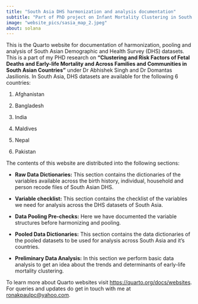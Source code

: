 ```yaml
---
title: "South Asia DHS harmonization and analysis documentation"
subtitle: "Part of PhD project on Infant Mortality Clustering in South Asia"
image: "website_pics/sasia_map_2.jpeg"
about: solana
---
```


This is the Quarto website for documentation of harmonization, pooling and analysis of South Asian Demographic and Health Survey (DHS) datasets. This is a part of my PHD research on **"Clustering and Risk Factors of Fetal Deaths and Early-life Mortality and Across Families and Communities in South Asian Countries"** under Dr Abhishek Singh and Dr Domantas Jasilionis. In South Asia, DHS datasets are available for the following 6 countries:

1.  Afghanistan

2.  Bangladesh

3.  India

4.  Maldives

5.  Nepal

6.  Pakistan

The contents of this website are distributed into the following sections:

-   **Raw Data Dictionaries:** This section contains the dictionaries of the variables available across the birth history, individual, household and person recode files of South Asian DHS.

-   **Variable checklist:** This section contains the checklist of the variables we need for analysis across the DHS datasets of South Asia.

-   **Data Pooling Pre-checks:** Here we have documented the variable structures before harmonizing and pooling.

-   **Pooled Data Dictionaries:** This section contains the data dictionaries of the pooled datasets to be used for analysis across South Asia and it's countries.

-   **Preliminary Data Analysis:** In this section we perform basic data analysis to get an idea about the trends and determinants of early-life mortality clustering.

To learn more about Quarto websites visit <https://quarto.org/docs/websites>. For queries and updates do get in touch with me at [ronakpaulpc\@yahoo.com](ronakpaulpc@yahoo.com).


